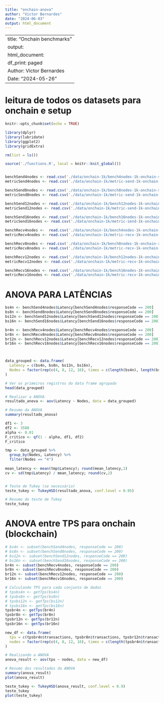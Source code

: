```yaml
---
title: "onchain-anova"
author: "Victor Bernardes"
date: "2024-06-03"
output: html_document
---
```


---
title: "Onchain benchmarks"
output:
  html_document:
    df_print: paged
Author: Victor Bernardes
Date: "2024-05-26"
---

# leitura de todos os datasets para onchain e setup

```r
knitr::opts_chunk$set(echo = TRUE)

library(dplyr)
library(lubridate)
library(ggplot2)
library(gridExtra)

rm(list = ls())

source('./functions.R', local = knitr::knit_global())


benchSend4nodes <- read.csv('./data/onchain-1k/bench4nodes-1k-onchain-send', header = T)
metricSend4nodes <- read.csv('./data/onchain-1k/metric-send-1k-onchain-4nodes', header= T)

benchSend8nodes <- read.csv('./data/onchain-1k/bench8nodes-1k-onchain-send', header = T)
metricSend8nodes <- read.csv('./data/onchain-1k/metric-send-1k-onchain-8nodes', header= T)

benchSend12nodes <- read.csv('./data/onchain-1k/bench12nodes-1k-onchain-send', header = T)
metricSend12nodes <- read.csv('./data/onchain-1k/metric-send-1k-onchain-12nodes', header= T)

benchSend16nodes <- read.csv('./data/onchain-1k/bench16nodes-1k-onchain-send', header = T)
metricSend16nodes <- read.csv('./data/onchain-1k/metric-send-1k-onchain-16nodes', header= T)

benchRecv4nodes <-  read.csv('./data/onchain-1k/bench4nodes-1k-onchain-recv', header = T)
metricRecv4nodes <- read.csv('./data/onchain-1k/metric-recv-1k-onchain-4nodes', header= T)

benchRecv8nodes <- read.csv('./data/onchain-1k/bench8nodes-1k-onchain-recv', header = T)
metricRecv8nodes <- read.csv('./data/onchain-1k/metric-recv-1k-onchain-8nodes', header= T)

benchRecv12nodes <- read.csv('./data/onchain-1k/bench12nodes-1k-onchain-recv', header = T)
metricRecv12nodes <- read.csv('./data/onchain-1k/metric-recv-1k-onchain-12nodes', header= T)

benchRecv16nodes <- read.csv('./data/onchain-1k/bench16nodes-1k-onchain-recv', header = T)
metricRecv16nodes <- read.csv('./data/onchain-1k/metric-recv-1k-onchain-16nodes', header= T)

```

# ANOVA PARA LATÊNCIAS

```r

bs4n <- benchSend4nodes$Latency[benchSend4nodes$responseCode == 200]
bs8n <- benchSend8nodes$Latency[benchSend8nodes$responseCode == 200]
bs12n <- benchSend12nodes$Latency[benchSend12nodes$responseCode == 200]
bs16n <- benchSend16nodes$Latency[benchSend16nodes$responseCode == 200]

br4n <- benchRecv4nodes$Latency[benchRecv4nodes$responseCode == 200]
br8n <- benchRecv8nodes$Latency[benchRecv8nodes$responseCode == 200]
br12n <- benchRecv12nodes$Latency[benchRecv12nodes$responseCode == 200]
br16n <- benchRecv16nodes$Latency[benchRecv16nodes$responseCode == 200]



data_grouped <- data.frame(
  Latency = c(bs4n, bs8n, bs12n, bs16n),
  Nodes = factor(rep(c(4, 8, 12, 16), times = c(length(bs4n), length(bs8n), length(bs12n), length(bs16n))))
)

# Ver os primeiros registros do data frame agrupado
head(data_grouped)

# Realizar a ANOVA
resultado_anova <- aov(Latency ~ Nodes, data = data_grouped)

# Resumo da ANOVA
summary(resultado_anova)

df1 <- 3
df2 <- 3588
alpha <- 0.01
F_critico <- qf(1 - alpha, df1, df2)
F_critico

tmp <- data_grouped %>%
  group_by(Nodes, Latency) %>%
  filter(Nodes == "4")
  
mean_latency <- mean(tmp$Latency); round(mean_latency,1)
cv <- sd(tmp$Latency) / mean_latency; round(cv,2)


# Teste de Tukey (se necessário)
teste_tukey <- TukeyHSD(resultado_anova, conf.level = 0.95)

# Resumo do teste de Tukey
teste_tukey


```

# ANOVA entre TPS para onchain (blockchain)

```r

# bs4n <- subset(benchSend4nodes, responseCode == 200)
# bs8n <- subset(benchSend8nodes, responseCode == 200)
# bs12n <- subset(benchSend12nodes, responseCode == 200)
# bs16n <- subset(benchSend16nodes, responseCode == 200)
br4n <- subset(benchRecv4nodes, responseCode == 200)
br8n <- subset(benchRecv8nodes, responseCode == 200)
br12n <- subset(benchRecv12nodes, responseCode == 200)
br16n <- subset(benchRecv16nodes, responseCode == 200)

# Calculando TPS para cada conjunto de dados
# tpsbs4n <- getTps(bs4n)
# tpsbs8n <- getTps(bs8n)
# tpsbs12n <- getTps(bs12n)
# tpsbs16n <- getTps(bs16n)
tpsbr4n <- getTps(br4n)
tpsbr8n <- getTps(br8n)
tpsbr12n <- getTps(br12n)
tpsbr16n <- getTps(br16n)

new_df <- data.frame(
  tps = c(tpsbr4n$transactions, tpsbr8n$transactions, tpsbr12n$transactions, tpsbr16n$transactions),
  nodes = factor(rep(c(4, 8, 12, 16), times = c(length(tpsbr4n$transactions), length(tpsbr8n$transactions), length(tpsbr12n$transactions), length(tpsbr16n$transactions))))
)

# Realizando a ANOVA
anova_result <- aov(tps ~ nodes, data = new_df)

# Resumo dos resultados da ANOVA
summary(anova_result)
plot(anova_result)

teste_tukey <- TukeyHSD(anova_result, conf.level = 0.9)
teste_tukey
plot(teste_tukey)

```

























